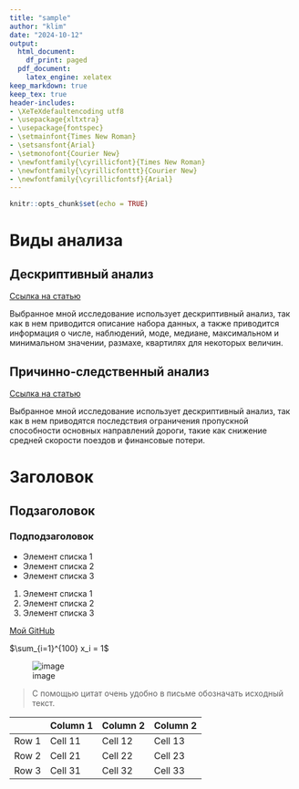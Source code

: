 ```yaml
---
title: "sample"
author: "klim"
date: "2024-10-12"
output:
  html_document:
    df_print: paged
  pdf_document:
    latex_engine: xelatex
keep_markdown: true
keep_tex: true
header-includes:
- \XeTeXdefaultencoding utf8
- \usepackage{xltxtra}
- \usepackage{fontspec}
- \setmainfont{Times New Roman}
- \setsansfont{Arial}
- \setmonofont{Courier New}
- \newfontfamily{\cyrillicfont}{Times New Roman}
- \newfontfamily{\cyrillicfonttt}{Courier New}
- \newfontfamily{\cyrillicfontsf}{Arial}
---
```


```r
knitr::opts_chunk$set(echo = TRUE)
```


# Виды анализа

## Дескриптивный анализ

[Ссылка на статью](https://cyberleninka.ru/article/n/primenenie-metodov-opisatelnoy-statistiki-v-analize-tamozhennyh-riskov/viewer)

Выбранное мной исследование использует дескриптивный анализ, так как в нем приводится описание набора данных, а также приводится информация о числе, наблюдений, моде, медиане, максимальном и минимальном значении, размахе, квартилях для некоторых величин.

## Причинно-следственный анализ

[Ссылка на статью](https://cyberleninka.ru/article/n/prichinno-sledstvennyy-analiz-faktorov-nevypolneniya-uchastkovoy-skorosti-i-mery-po-ee-povysheniyu-1/viewer)

Выбранное мной исследование использует дескриптивный анализ, так как в нем приводятся последствия ограничения пропускной способности основных направлений дороги, такие как снижение средней скорости поездов и финансовые потери.

# Заголовок

## Подзаголовок

### Подподзаголовок

* Элемент списка 1
* Элемент списка 2
* Элемент списка 3

1. Элемент списка 1
2. Элемент списка 2
3. Элемент списка 3

[Мой GitHub](https://github.com/kliment2000)

$\sum_{i=1}^{100} x_i = 1$

![image](D:/R/r_hello_world/monkey.jpg)

> С помощью цитат очень удобно в письме обозначать исходный текст.

|          | Column 1 | Column 2 | Column 2 |
|----------|----------|----------|----------|
| Row 1    | Cell 11  | Cell 12  | Cell 13  |
| Row 2    | Cell 21  | Cell 22  | Cell 23  |
| Row 3    | Cell 31  | Cell 32  | Cell 33  |

